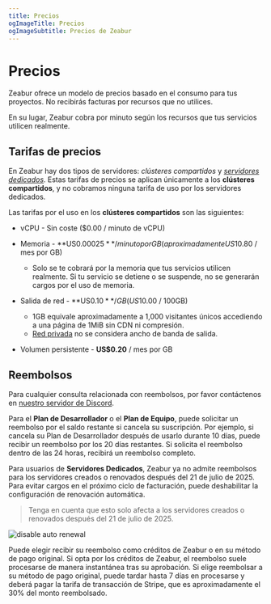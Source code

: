 ```yaml
---
title: Precios
ogImageTitle: Precios
ogImageSubtitle: Precios de Zeabur
---
```


# Precios

Zeabur ofrece un modelo de precios basado en el consumo para tus proyectos. No recibirás facturas por recursos que no utilices.

En su lugar, Zeabur cobra por minuto según los recursos que tus servicios utilicen realmente.

## Tarifas de precios

En Zeabur hay dos tipos de servidores: _clústeres compartidos_ y [_servidores dedicados_](/dedicated-server). Estas tarifas de precios se aplican únicamente a los **clústeres compartidos**, y no cobramos ninguna tarifa de uso por los servidores dedicados.

Las tarifas por el uso en los **clústeres compartidos** son las siguientes:

- vCPU - Sin coste ($0.00 / minuto de vCPU)

- Memoria - **US$0.00025** / minuto por GB (aproximadamente US$10.80 / mes por GB)
  - Solo se te cobrará por la memoria que tus servicios utilicen realmente. Si tu servicio se detiene o se suspende, no se generarán cargos por el uso de memoria.

- Salida de red - **US$0.10** / GB (US$10.00 / 100GB)
  - 1GB equivale aproximadamente a 1,000 visitantes únicos accediendo a una página de 1MiB sin CDN ni compresión.
  - [Red privada](/networking/private) no se considera ancho de banda de salida.

- Volumen persistente - **US$0.20** / mes por GB

## Reembolsos

Para cualquier consulta relacionada con reembolsos, por favor contáctenos en [nuestro servidor de Discord](https://zeabur.com/dc).

Para el **Plan de Desarrollador** o el **Plan de Equipo**, puede solicitar un reembolso por el saldo restante si cancela su suscripción. Por ejemplo, si cancela su Plan de Desarrollador después de usarlo durante 10 días, puede recibir un reembolso por los 20 días restantes. Si solicita el reembolso dentro de las 24 horas, recibirá un reembolso completo.

Para usuarios de **Servidores Dedicados**, Zeabur ya no admite reembolsos para los servidores creados o renovados después del 21 de julio de 2025. Para evitar cargos en el próximo ciclo de facturación, puede deshabilitar la configuración de renovación automática.

> Tenga en cuenta que esto solo afecta a los servidores creados o renovados después del 21 de julio de 2025.

![disable auto renewal](/billing/pricing/auto-renewal.png)

Puede elegir recibir su reembolso como créditos de Zeabur o en su método de pago original. Si opta por los créditos de Zeabur, el reembolso suele procesarse de manera instantánea tras su aprobación. Si elige reembolsar a su método de pago original, puede tardar hasta 7 días en procesarse y deberá pagar la tarifa de transacción de Stripe, que es aproximadamente el 30% del monto reembolsado.
